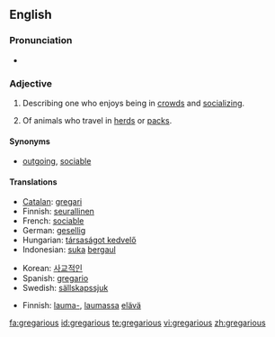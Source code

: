 ==English==

===Pronunciation===
*{{audio|en-us-gregarious.ogg|Audio (US)}}

===Adjective===
{{en-adj|-}}

# {{context|of a person}} Describing one who enjoys being in [[crowd]]s and [[socializing]].
# {{zoology}} Of animals who travel in [[herd]]s or [[pack]]s.

====Synonyms====
*[[outgoing]], [[sociable]]

====Translations====
{{trans-top|of a person}}
*[[Catalan]]: [[gregari]]
*Finnish: [[seurallinen]]
*French: [[sociable]]
*German: [[gesellig]]
*Hungarian: [[társaságot kedvelő]]
*Indonesian: [[suka]] [[gaul|bergaul]]
{{trans-mid}}
*Korean: [[사교적인]]
*Spanish: [[gregario]]
*Swedish: [[sällskapssjuk]]
{{trans-bottom}}

{{trans-top|Of animals}}
*Finnish: [[lauma-]], [[lauma]]ssa [[elävä]]
{{trans-mid}}
{{trans-bottom}}

[[fa:gregarious]]
[[id:gregarious]]
[[te:gregarious]]
[[vi:gregarious]]
[[zh:gregarious]]